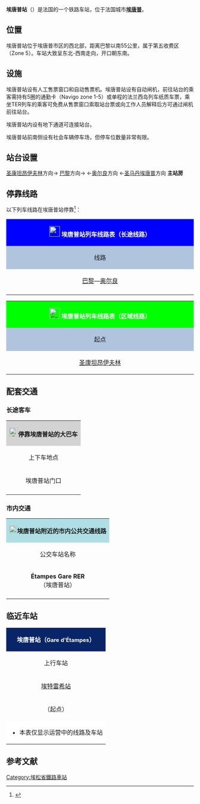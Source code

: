 {{Infobox station
| name          =[[File:Sncf-logo.svg|32x32px]]埃唐普站<br>{{lang|fr|Gare d'Étampes}} 
| type          = [[法国铁路|法国铁路]]
| image = File:Gare d'Étampes-2016.jpg
|image_caption = 埃唐普站（2016年5月）
| address       = {{FRA}}[[埃松省|埃松省]][[埃唐普|埃唐普]]
| latd          = 48
| latm          = 26
| lats          = 12
| latNS         = N
| longd         = 2
| longm         = 09
| longs         = 34
| longEW        = E
| operator = [[File:Sncf-logo.svg|32x32px]]
| coordinates_display = yes
| iso_region    = FR
| line          = 
* [[巴黎－波尔多铁路|巴黎－波尔多铁路]]
* {{link-fr|埃唐普－博讷拉罗兰铁路|Ligne d'Étampes à Beaune-la-Rolande}} 
| platform      = 3
| tracks        = 5
| elevation = 90米
| opened        = 1843年5月3日
| rebuilt =
| status = 使用中
| closed        = 
| passengers= 约240万人次<ref>{{Cite web|url=https://ressources.data.sncf.com/explore/dataset/frequentation-gares/?sort=voyageurs_2014&q=etamp|title=Fréquentation en gares|accessdate=2016-11-06|author=SNCF|date=|language=法语|publisher=SNCF Open Data|archive-date=2020-08-21|archive-url=https://web.archive.org/web/20200821002951/https://ressources.data.sncf.com/explore/dataset/frequentation-gares/?sort=voyageurs_2014&q=etamp|dead-url=no}}</ref>
| pass_year= 2015年
| station_type = 客运车站，兼办货运业务
| connections = 
* 埃松省城际客运
* 卢瓦雷省城际客运
* 巴黎南郊城际客运
* 奥尔蒙交运
* 蓝车客运
| route_map =
| map_locator   = 
| note =
}}

'''埃唐普站'''（{{lang-fr|Gare d'Étampes}}）是法国的一个铁路车站，位于法国城市'''[[埃唐普|埃唐普]]'''。

==位置==

埃唐普站位于埃唐普市区的西北部，距离巴黎以南55公里，属于第五收费区（Zone 5）。车站大致呈东北-西南走向，开口朝东南。

==设施==

埃唐普站设有人工售票窗口和自动售票机。埃唐普站设有自动闸机，前往站台的乘客需持有5圈的通勤卡（Navigo zone 1-5）或单程的法兰西岛列车纸质车票，乘坐TER列车的乘客可免费从售票窗口索取站台票或向工作人员解释后方可通过闸机前往站台。

埃唐普站内设有地下通道可连接站台。

埃唐普站前南侧设有社会车辆停车场，但停车位数量非常有限。

==站台设置==

{{RailStStart|西北}}
{{RailStLine|||机走线}}
{{RailStLine|||}}
{{RailStPlatform|岛| |||}}
{{RailStLine|6||[[File:RER.svg|16x16px]][[File:Paris_RER_C_icon.svg|16x16px]]}}[[圣康坦昂伊夫林站|圣康坦昂伊夫林]]方向→
{{RailStLine|5||[[File:Ter.svg|37x37px]]}}[[巴黎奥斯特里茨站|巴黎]]方向→
{{RailStPlatform|岛| |||}}
{{RailStLine|4||[[File:Ter.svg|37x37px]]||| ||}}←[[奥尔良站|奥尔良]]方向
{{RailStLine|3||[[File:RER.svg|16x16px]][[File:Paris_RER_C_icon.svg|16x16px]]}}←[[圣马丹埃唐普站|圣马丹埃唐普]]方向
{{RailStPlatform|侧d||1T||}}
'''主站房'''
{{RailStEnd|东南}}

== 停靠线路 ==

{{动态列表|最后更新时间：2016年8月21日。本章节内容仅供参考，不排除因施工或罢工而引发的临时性变更。欢迎修正和补充}}

以下列车线路在埃唐普站停靠<ref>{{Cite web|url=https://www.transilien.com/lignes/rer-trains/rer-C|title=Ligne C|accessdate=2016-11-09|author=Transilien|date=|language=法语|publisher=Transilien|archive-date=2018-01-23|archive-url=https://web.archive.org/web/20180123172236/https://www.transilien.com/lignes/rer-trains/rer-C|dead-url=no}}</ref>：

{| class="wikitable mw-collapsible" 
|colspan="5" style="background:#0000FF; width:49em" align="center" |[[File:Sncf-logo.svg|28x28px]] <font color=#FFFFFF>'''埃唐普站列车线路表（长途线路）'''</font>
|-
!style="background:#B0C4DE"| 线路
!style="background:#B0C4DE"|车种
!style="background:#B0C4DE"|上一站
!style="background:#B0C4DE"|下一站
!style="background:#B0C4DE"|大致运行频率{{noteTag|name=noteA}}
|-
|[[巴黎奥斯特里茨站|巴黎]]—[[奥尔良站|奥尔良]]
| rowspan="1" align="center"|[[File:Ter.svg|37x37px]]
|[[巴黎奥斯特里茨站|巴黎奥斯特里茨]]
|[[吉耶尔瓦勒站|吉耶尔瓦勒]]/[[昂热维尔站|昂热维尔]]/[[图里站|图里]]
|每天6趟左右
|-
|colspan="5" style="background:#FFFFFF"|{{noteFoot|1=
{{noteTag|name=noteA|1=在本栏中，往返1次为"1趟"；除特别标明外，其数据仅工作日有效，周末及节假日列车数量可能会减少或停运}}
}}
|}

{| class="wikitable mw-collapsible"
|colspan="5" style="background:#00FF00; width:49em" align="center" |[[File:Sncf-logo.svg|28x28px]] '''<font color=#FFFFFF>埃唐普站列车线路表（区域线路）</font>'''
|-
!style="background:#B0C4DE"|起点
!style="background:#B0C4DE"|上一站
!style="background:#B0C4DE"|线路
!style="background:#B0C4DE"|下一站
!style="background:#B0C4DE"|终点
|-
|[[圣康坦昂伊夫林站|圣康坦昂伊夫林]]
|[[埃特雷希站|埃特雷希]]
| rowspan="1"|[[File:RER.svg|16x16px]][[File:Paris_RER_C_icon.svg|16x16px]]
|[[圣马丹埃唐普站|圣马丹埃唐普]]
|[[圣马丹埃唐普站|圣马丹埃唐普]]
|}

==配套交通==
===长途客车===

{| class="wikitable mw-collapsible" 
|colspan="3" align="center" style="background:#D3D3D3" |[[File:BSicon_BUS.svg|24x24px]]'''停靠埃唐普站的大巴车'''
|-
!align="center" |上下车地点
!align="center" |运营单位
!align="center" |主要目的地{{noteTag|name=noteA}}
|-
| rowspan="3" align="center" |埃唐普站门口
|align="center" |[[埃松省城际客运|埃松省城际客运]]<br>Albatrans
|
* 91.07线{{noteTag|name=noteC}}：[[拉福雷勒鲁瓦|拉福雷勒鲁瓦]]、[[莱斯格朗热勒鲁瓦|雷格朗热勒鲁瓦]]、[[杜尔当|杜尔当]]
|-
|align="center" |{{link-fr|卢瓦雷省城际客运|Ulys}}<br>Ulys
|
* 25线：[[塞尔迈塞_(卢瓦雷省)|塞尔麦斯]]、[[昂让维尔|昂让维尔]]、[[皮蒂维耶|皮蒂维耶]]
|-
|align="center" |[[SNCF|SNCF]]
|''当某条铁路线施工或罢工时，SNCF可能会提供途径该线路沿途站点的大巴车''{{noteTag|name=noteB}}
|-
|colspan="3" style="background:#FFFFFF"|{{noteFoot|1=
{{noteTag|name=noteA|1=本栏不包括可以联程中转前往的目的地}}
{{noteTag|name=noteB|1=其车票可与SNCF的同线路车票通用}}
{{noteTag|name=noteC|1=仅周一至五开行}}
}}
|}

===市内交通===

{| class="wikitable mw-collapsible" 
|colspan="3" align="center" style="background:#AFDFE4"|[[File:Bus-logo.svg|21x21px]]'''埃唐普站附近的市内公共交通线路'''
|-
!align="center" |公交车站名称
!align="center" |位置
!align="center" |停靠线路{{noteTag|name=noteA}}{{noteTag|name=noteC}}<ref>{{Cite web|url=http://www.ormont-transport.fr/IMG/pdf/Ormont_Plan_du_reseau-7_definitif_.pdf|title=Plan des Réseaux|accessdate=2016-11-09|author=Ormont-Transport|date=|language=法语|publisher=|archive-date=2016-09-09|archive-url=https://web.archive.org/web/20160909194414/http://www.ormont-transport.fr/IMG/pdf/Ormont_Plan_du_reseau-7_definitif_.pdf|dead-url=no}}</ref>
|-
|'''Étampes Gare RER'''<br>（埃唐普站）
|埃唐普站正前方
|
* {{link-fr|奥尔蒙交运|Réseau de bus Ormont Transport}}
** 913.01路{{noteTag|name=noteA}}：埃唐普汽车站 ↔ 埃唐普站 ↔ 埃唐普医院
** 913.02路{{noteTag|name=noteA}}：埃唐普汽车站 ↔ 上工业区 ↔ 埃唐普站 ↔ 技术服务中心 ↔ 埃唐普医院
** 913.07路{{noteTag|name=noteA}}：埃唐普站 ↔ [[圣埃斯科比勒|圣埃斯科比勒]]
** 913.08路：[[莫里尼尚皮尼|莫里尼尚皮尼]] ↔ 埃唐普站 ↔ 埃唐普医院
** 913.10路{{noteTag|name=noteA}}：埃唐普站 ↔ [[沙洛圣马尔|沙洛圣马尔]]/[[梅罗贝尔|梅罗贝尔]]/[[沙卢穆利纳|沙卢穆利纳]]
** 913.17路{{noteTag|name=noteA}}：埃唐普汽车站 ↔ 埃唐普站 ↔ [[布瓦西勒塞克|布瓦西勒塞克]]/[[绍富莱埃特雷希|绍富莱埃特雷希]]大路/[[莫尚普|莫尚普]]教堂
** 913.30路：埃唐普汽车站 ↔ 埃唐普站 ↔ 埃唐普医院
** 913.50路{{noteTag|name=noteA}}：埃唐普路易布莱罗职高 ↔ 埃唐普站 ↔ [[莫里尼尚皮尼|莫里尼尚皮尼]] ↔ [[埃特雷希站|埃特雷希站]]
* {{link-fr|巴黎南郊城际客运|CEA Transports}}
** 330路：埃唐普站 ↔ [[昂热维尔|昂热维尔]]-布里热欧莱
** 10-19路{{noteTag|name=noteB}}：[[莫内尔维尔|莫内尔维尔]] ↔ 埃唐普站 ↔ [[塞尔尼|塞尔尼]]
** 10-20路{{noteTag|name=noteD}}：[[丹佛-罗什洛站|丹佛-罗什洛站]] → 埃唐普站 → [[昂热维尔|昂热维尔]]
** 10-21路{{noteTag|name=noteD}}：[[丹佛-罗什洛站|丹佛-罗什洛站]] → 埃唐普站 → [[梅勒维尔|梅勒维尔]]
* {{link-fr|蓝车客运|Réseau de bus Les Cars Bleus}}
** 284-004路{{noteTag|name=noteD}}：[[米利拉福雷|米利拉福雷]]/[[拉弗尔特阿莱|拉弗尔特阿莱]] → 埃唐普站 → 埃唐普曼德拉职高
|-
|colspan="3" style="background:#FFFFFF"|{{noteFoot|1=
{{noteTag|name=noteA|1=仅周一至六运行，节假日除外}}
{{noteTag|name=noteB|1=仅周一至五运行，节假日除外}}
{{noteTag|name=noteC|1=中文名称非官方正式翻译，仅供参考}}
{{noteTag|name=noteD|1=仅单向停靠埃唐普站}}
}}
|}

==临近车站==

{|class="wikitable mw-collapsible" style="margin: 0 auto; width:42em;"
|colspan="3"  style="background:#082567" align="center"|<font color=#FFFFFF>'''埃唐普站（<span style="font-size:11pt;">Gare d'Étampes</span>）'''</font>
|-
!上行车站
!线路
!下行车站
|-
|align="center" |[[埃特雷希站|埃特雷希站]]
|align="center" |'''[[巴黎－波尔多铁路|巴黎－波尔多铁路]]''' 
|align="center" |[[吉耶尔瓦勒站|吉耶尔瓦勒站]]
|-
|align="center" |（起点）
|align="center" |'''{{link-fr|埃唐普－博讷拉罗兰铁路|Ligne d'Étampes à Beaune-la-Rolande}}'''
|align="center" |[[圣马丹埃唐普站|圣马丹埃唐普站]]
|-
|colspan="3" style="background:#FFFFFF"|
*本表仅显示运营中的线路及车站
|}

== 参考文献 ==
{{Reflist}}

{{RER C}}
{{法国主要铁路车站}}

[[Category:埃松省鐵路車站|Category:埃松省鐵路車站]]